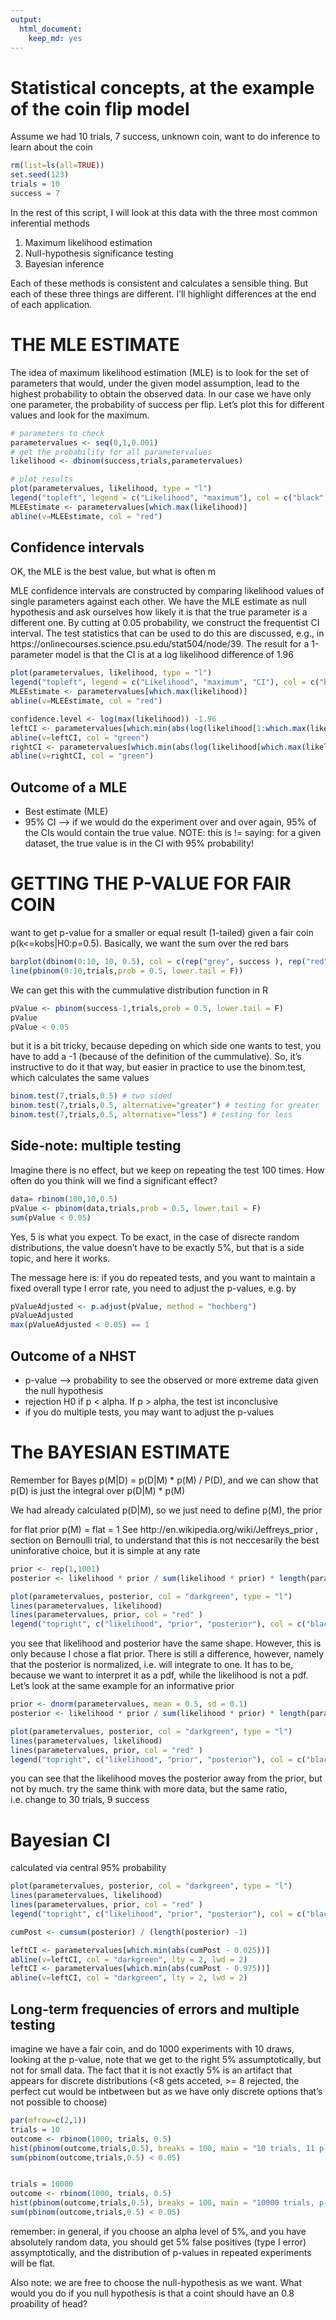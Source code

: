 ```yaml
---
output:
  html_document:
    keep_md: yes
---
```

Statistical concepts, at the example of the coin flip model
===

Assume we had 10 trials, 7 success, unknown coin, want to do inference to learn about the coin

```r
rm(list=ls(all=TRUE))
set.seed(123)
trials = 10
success = 7
```

In the rest of this script, I will look at this data with the three most common inferential methods 

1. Maximum likelihood estimation
2. Null-hypothesis significance testing
3. Bayesian inference 

Each of these methods is consistent and calculates a sensible thing. But each of these three things are different. I'll highlight differences at the end of each application. 

# THE MLE ESTIMATE

The idea of maximum likelihood estimation (MLE) is to look for the set of parameters that would, under the given model assumption, lead to the highest probability to obtain the observed data. In our case we have only one parameter, the probability of success per flip. Let's plot this for different values and look for the maximum.  

```r
# parameters to check
parametervalues <- seq(0,1,0.001)
# get the probability for all parametervalues
likelihood <- dbinom(success,trials,parametervalues)

# plot results
plot(parametervalues, likelihood, type = "l")
legend("topleft", legend = c("Likelihood", "maximum"), col = c("black", "red"), lwd = 1)
MLEEstimate <- parametervalues[which.max(likelihood)]
abline(v=MLEEstimate, col = "red")
```

## Confidence intervals

OK, the MLE is the best value, but what is often m

MLE confidence intervals are constructed by comparing likelihood values of single parameters against each other. We have the MLE estimate as null hypothesis and ask ourselves how likely it is that the true parameter is a different one. By cutting at 0.05 probability, we construct the frequentist CI interval. The test statistics that can be used to do this are discussed, e.g., in https://onlinecourses.science.psu.edu/stat504/node/39. The result for a 1-parameter model is that the CI is at a log likelihood difference of 1.96

```r
plot(parametervalues, likelihood, type = "l")
legend("topleft", legend = c("Likelihood", "maximum", "CI"), col = c("black", "red", "green"), lwd = 1)
MLEEstimate <- parametervalues[which.max(likelihood)]
abline(v=MLEEstimate, col = "red")

confidence.level <- log(max(likelihood)) -1.96
leftCI <- parametervalues[which.min(abs(log(likelihood[1:which.max(likelihood)]) - confidence.level))]
abline(v=leftCI, col = "green")
rightCI <- parametervalues[which.min(abs(log(likelihood[which.max(likelihood):length(likelihood)]) - confidence.level)) + which.max(likelihood) -1]
abline(v=rightCI, col = "green")


```

## Outcome of a MLE 

* Best estimate (MLE)
* 95% CI --> if we would do the experiment over and over again, 95% of the CIs would contain the true value. NOTE: this is != saying: for a given dataset, the true value is in the CI with 95% probability!


# GETTING THE P-VALUE FOR FAIR COIN

want to get p-value for a smaller or equal result (1-tailed) given a fair coin p(k<=kobs|H0:p=0.5). Basically, we want the sum over the red bars

```r
barplot(dbinom(0:10, 10, 0.5), col = c(rep("grey", success ), rep("red", 11-success)))
line(pbinom(0:10,trials,prob = 0.5, lower.tail = F))
```


We can get this with the cummulative distribution function in R

```r
pValue <- pbinom(success-1,trials,prob = 0.5, lower.tail = F)
pValue
pValue < 0.05
```

but it is a bit tricky, because depeding on which side one wants to test, you have to add a -1 (because of the definition of the cummulative). So, it's instructive to do it that way, but easier in practice to use the binom.test, which calculates the same values 

```r
binom.test(7,trials,0.5) # two sided 
binom.test(7,trials,0.5, alternative="greater") # testing for greater
binom.test(7,trials,0.5, alternative="less") # testing for less
```

## Side-note: multiple testing

Imagine there is no effect, but we keep on repeating the test 100 times. How often do you think will we find a significant effect?

```r
data= rbinom(100,10,0.5)
pValue <- pbinom(data,trials,prob = 0.5, lower.tail = F)
sum(pValue < 0.05)
```

Yes, 5 is what you expect. To be exact, in the case of disrecte random distributions, the value doesn't have to be exactly 5%, but that is a side topic, and here it works. 

The message here is: if you do repeated tests, and you want to maintain a fixed overall type I error rate, you need to adjust the p-values, e.g. by 

```r
pValueAdjusted <- p.adjust(pValue, method = "hochberg")
pValueAdjusted
max(pValueAdjusted < 0.05) == 1
```

## Outcome of a NHST 

* p-value --> probability to see the observed or more extreme data given the null hypothesis
* rejection H0 if p < alpha. If p > alpha, the test ist inconclusive
* if you do multiple tests, you may want to adjust the p-values

# The BAYESIAN ESTIMATE

Remember for Bayes p(M|D) = p(D|M) * p(M) / P(D), and we can show that p(D) is just the integral over p(D|M) * p(M)

We had already calculated p(D|M), so we just need to define p(M), the prior

for flat prior p(M) = flat = 1
See http://en.wikipedia.org/wiki/Jeffreys_prior , section on Bernoulli trial, to understand that this is not neccesarily the best uninforative choice, but it is simple at any rate

```r
prior <- rep(1,1001)
posterior <- likelihood * prior / sum(likelihood * prior) * length(parametervalues)

plot(parametervalues, posterior, col = "darkgreen", type = "l")
lines(parametervalues, likelihood)
lines(parametervalues, prior, col = "red" )
legend("topright", c("likelihood", "prior", "posterior"), col = c("black", "red", "green"), lwd = 1 )
```

you see that likelihood and posterior have the same shape. However, this is only because I chose a flat prior. There is still a difference, however, namely that the posterior is normalized, i.e. will integrate to one. It has to be, because we want to interpret it as a pdf, while the likelihood is not a pdf. Let's look at the same example for an informative prior


```r
prior <- dnorm(parametervalues, mean = 0.5, sd = 0.1)
posterior <- likelihood * prior / sum(likelihood * prior) * length(parametervalues)

plot(parametervalues, posterior, col = "darkgreen", type = "l")
lines(parametervalues, likelihood)
lines(parametervalues, prior, col = "red" )
legend("topright", c("likelihood", "prior", "posterior"), col = c("black", "red", "green"), lwd = 1 )
```

you can see that the likelihood moves the posterior away from the prior, but not by much. try the same think with more data, but the same ratio, i.e. change to 30 trials, 9 success


# Bayesian CI

calculated via central 95% probability

```r
plot(parametervalues, posterior, col = "darkgreen", type = "l")
lines(parametervalues, likelihood)
lines(parametervalues, prior, col = "red" )
legend("topright", c("likelihood", "prior", "posterior"), col = c("black", "red", "green"), lwd = 1 )

cumPost <- cumsum(posterior) / (length(posterior) -1)

leftCI <- parametervalues[which.min(abs(cumPost - 0.025))]
abline(v=leftCI, col = "darkgreen", lty = 2, lwd = 2)
leftCI <- parametervalues[which.min(abs(cumPost - 0.975))]
abline(v=leftCI, col = "darkgreen", lty = 2, lwd = 2)
```

## Long-term frequencies of errors and multiple testing

imagine we have a fair coin, and do 1000 experiments with 10 draws, looking at the p-value, note that we get to the right 5% assumptotically, but not for small data. The fact that it is not exactly 5% is an artifact that appears for discrete distributions (<8 gets acceted, >= 8 rejected, the perfect cut would be intbetween but as we have only discrete options that's not possible to choose)


```r
par(mfrow=c(2,1))
trials = 10
outcome <- rbinom(1000, trials, 0.5)
hist(pbinom(outcome,trials,0.5), breaks = 100, main = "10 trials, 11 p-values" )
sum(pbinom(outcome,trials,0.5) < 0.05)


trials = 10000
outcome <- rbinom(1000, trials, 0.5)
hist(pbinom(outcome,trials,0.5), breaks = 100, main = "10000 trials, p-values flat"  )
sum(pbinom(outcome,trials,0.5) < 0.05)
```

remember: in general, if you choose an alpha level of 5%, and you have absolutely random data, you should get 5% false positives (type I error) assymptotically, and the distribution of p-values in repeated experiments will be flat. 

Also note: we are free to choose the null-hypothesis as we want. What would you do if you null hypothesis is that a coint should have an 0.8 proability of head?




